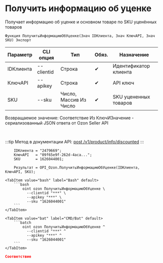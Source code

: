 ﻿---
sidebar_position: 3
description: Получить информацию об уценке и другие функции для работы с Ozon в Открытом пакете интеграций - бесплатной open-source библиотеке интеграций для 1С:Предприятие 8, OneScript и CLI
keywords: [1C, 1С, 1С:Предприятие, 1С:Предприятие 8.3, API, Интеграция, Сервисы, Обмен, OneScript, CLI, Ozon]
---


# Получить информацию об уценке
 Получает информацию об уценке и основном товаре по SKU уценённых товаров



`Функция ПолучитьИнформациюОбУценке(Знач IDКлиента, Знач КлючAPI, Знач SKU) Экспорт`

  | Параметр | CLI опция | Тип | Обяз. | Назначение |
  |-|-|-|-|-|
  | IDКлиента | --clientid | Строка | &#x2714; | Идентификатор клиента |
  | КлючAPI | --apikey | Строка | &#x2714; | API ключ |
  | SKU | --sku | Число, Массив Из Число | &#x2714; | SKU уцененных товаров |

  
  Возвращаемое значение:   Соответствие Из КлючИЗначение - сериализованный JSON ответа от Ozon Seller API

<br/>

:::tip
Метод в документации API: [post /v1/product/info/discounted](https://docs.ozon.ru/api/seller/#operation/ProductAPI_GetProductInfoDiscounted)
:::
<br/>



```bsl title="Пример использования для 1С:Предприятие/OneScript"
    IDКлиента = "2479669";
    КлючAPI   = "09f65e9f-262d-4aca...";
    SKU       = 1626044001;

    Результат = OPI_Ozon.ПолучитьИнформациюОбУценке(IDКлиента, КлючAPI, SKU);
```
    

 <Tabs>
  
    <TabItem value="bash" label="Bash" default>
        ```bash
            oint ozon ПолучитьИнформациюОбУценке \
              --clientid "***" \
              --apikey "***" \
              --sku "1626044001"
        ```
    </TabItem>
  
    <TabItem value="bat" label="CMD/Bat" default>
        ```batch
            oint ozon ПолучитьИнформациюОбУценке ^
              --clientid "***" ^
              --apikey "***" ^
              --sku "1626044001"
        ```
    </TabItem>
</Tabs>


```json title="Результат"
Соответствие
```
